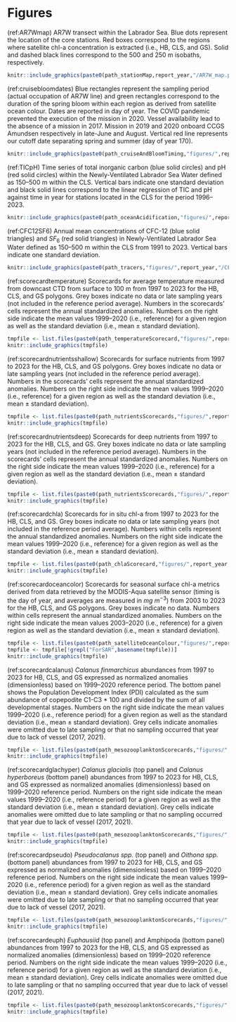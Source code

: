 \clearpage

# Figures

(ref:AR7Wmap) AR7W transect within the Labrador Sea. Blue dots represent the location of the core stations. Red boxes correspond to the regions where satellite chl-a concentration is extracted (i.e., HB, CLS, and GS). Solid and dashed black lines correspond to the 500 and 250 m isobaths, respectively.  

```r
knitr::include_graphics(paste0(path_stationMap,report_year,"/AR7W_map.png"))
```


(ref:cruisebloomdates) Blue rectangles represent the sampling period (actual occupation of AR7W line) and green rectangles correspond to the duration of the spring bloom within each region as derived from satellite ocean colour. Dates are reported in day of year. The COVID pandemic prevented the execution of the mission in 2020. Vessel availability lead to the absence of a mission in 2017. Mission in 2019 and 2020 onboard CCGS Amundsen respectively in late-June and August. Vertical red line represents our cutoff date separating spring and summer (day of year 170).   

```r
knitr::include_graphics(paste0(path_cruiseAndBloomTiming,"figures/",report_year,"/Cruise_Bloom_dates.png"))
```


(ref:TICpH) Time series of total inorganic carbon (blue solid circles) and pH (red solid circles) within the Newly-Ventilated Labrador Sea Water defined as 150–500 m within the CLS. Vertical bars indicate one standard deviation and black solid lines correspond to the linear regression of TIC and pH against time in year for stations located in the CLS for the period 1996–2023.   

```r
knitr::include_graphics(paste0(path_oceanAcidification,"figures/",report_year,"/TIC_pH.png"))
```


(ref:CFC12SF6) Annual mean concentrations of CFC-12 (blue solid triangles) and $SF_6$ (red solid triangles) in Newly-Ventilated Labrador Sea Water defined as 150–500 m within the CLS from 1991 to 2023. Vertical bars indicate one standard deviation.  

```r
knitr::include_graphics(paste0(path_tracers,"figures/",report_year,"/CFC12_SF6.png"))
```


(ref:scorecardtemperature) Scorecards for average temperature measured from downcast CTD from surface to 100 m from 1997 to 2023 for the HB, CLS, and GS polygons. Grey boxes indicate no data or late sampling years (not included in the reference period average). Numbers in the scorecards’ cells represent the annual standardized anomalies. Numbers on the right side indicate the mean values 1999–2020 (i.e., reference) for a given region as well as the standard deviation (i.e., mean ± standard deviation).   

```r
tmpfile <- list.files(paste0(path_temperatureScorecard,"figures/",report_year,"/"), pattern="AZOMPTemperatureScorecard", full.names=TRUE)
knitr::include_graphics(tmpfile)
```



(ref:scorecardnutrientsshallow) Scorecards for surface nutrients from 1997 to 2023 for the HB, CLS, and GS polygons. Grey boxes indicate no data or late sampling years (not included in the reference period average). Numbers in the scorecards’ cells represent the annual standardized anomalies. Numbers on the right side indicate the mean values 1999–2020 (i.e., reference) for a given region as well as the standard deviation (i.e., mean ± standard deviation).   

```r
tmpfile <- list.files(paste0(path_nutrientsScorecards,"figures/",report_year,"/"), pattern="AZOMPNutrientsShallowScorecard", full.names=TRUE)
knitr::include_graphics(tmpfile)
```


(ref:scorecardnutrientsdeep) Scorecards for deep nutrients from 1997 to 2023 for the HB, CLS, and GS. Grey boxes indicate no data or late sampling years (not included in the reference period average). Numbers in the scorecards’ cells represent the annual standardized anomalies. Numbers on the right side indicate the mean values 1999–2020 (i.e., reference) for a given region as well as the standard deviation (i.e., mean ± standard deviation).   

```r
tmpfile <- list.files(paste0(path_nutrientsScorecards,"figures/",report_year,"/"), pattern="AZOMPNutrientsDeepScorecard", full.names=TRUE)
knitr::include_graphics(tmpfile)
```



(ref:scorecardchla) Scorecards for in situ chl-a from 1997 to 2023 for the HB, CLS, and GS. Grey boxes indicate no data or late sampling years (not included in the reference period average). Numbers within cells represent the annual standardized anomalies. Numbers on the right side indicate the mean values 1999–2020 (i.e., reference) for a given region as well as the standard deviation (i.e., mean ± standard deviation).   

```r
tmpfile <- list.files(paste0(path_chlaScorecard,"figures/",report_year,"/"), pattern="AZOMPChlaScorecard", full.names=TRUE)
knitr::include_graphics(tmpfile)
```



(ref:scorecardoceancolor) Scorecards for seasonal surface chl-a metrics derived from data retrieved by the MODIS-Aqua satellite sensor (timing is the day of year, and averages are measured in $mg~m^{-3}$) from 2003 to 2023 for the HB, CLS, and GS polygons. Grey boxes indicate no data. Numbers within cells represent the annual standardized anomalies. Numbers on the right side indicate the mean values 2003–2020 (i.e., reference) for a given region as well as the standard deviation (i.e., mean ± standard deviation).   

```r
tmpfile <- list.files(paste0(path_satelliteOceanColour,"figures/",report_year,"/"), pattern="AZOMPOceanColourMODIS_ForRegionalDocScorecard", full.names=TRUE)
tmpfile <- tmpfile[!grepl("ForSAR",basename(tmpfile))]
knitr::include_graphics(tmpfile)
```




(ref:scorecardcalanus) *Calanus finmarchicus* abundances from 1997 to 2023 for HB, CLS, and GS expressed as normalized anomalies (dimensionless) based on 1999–2020 reference period. The bottom panel shows the Population Development Index (PDI) calculated as the sum abundance of copepodite C1-C3 * 100 and divided by the sum of all developmental stages. Numbers on the right side indicate the mean values 1999–2020 (i.e., reference period) for a given region as well as the standard deviation (i.e., mean ± standard deviation). Grey cells indicate anomalies were omitted due to late sampling or that no sampling occurred that year due to lack of vessel (2017, 2021).  


```r
tmpfile <- list.files(paste0(path_mesozooplanktonScorecards,"figures/",report_year,"/"), pattern="AZOMPMesozooplanktonCfinPDI", full.names=TRUE)
knitr::include_graphics(tmpfile)
```

(ref:scorecardglachyper) *Calanus glacialis* (top panel) and *Calanus hyperboreus* (bottom panel) abundances from 1997 to 2023 for HB, CLS, and GS expressed as normalized anomalies (dimensionless) based on 1999–2020 reference period. Numbers on the right side indicate the mean values 1999–2020 (i.e., reference period) for a given region as well as the standard deviation (i.e., mean ± standard deviation). Grey cells indicate anomalies were omitted due to late sampling or that no sampling occurred that year due to lack of vessel (2017, 2021).    

```r
tmpfile <- list.files(paste0(path_mesozooplanktonScorecards,"figures/",report_year,"/"), pattern="AZOMPMesozooplanktonCglacChyper", full.names=TRUE)
knitr::include_graphics(tmpfile)
```

(ref:scorecardpseudo) *Pseudocalanus spp.* (top panel) and *Oithona spp.* (bottom panel) abundances from 1997 to 2023 for HB, CLS, and GS expressed as normalized anomalies (dimensionless) based on 1999–2020 reference period. Numbers on the right side indicate the mean values 1999–2020 (i.e., reference period) for a given region as well as the standard deviation (i.e., mean ± standard deviation). Grey cells indicate anomalies were omitted due to late sampling or that no sampling occurred that year due to lack of vessel (2017, 2021).    

```r
tmpfile <- list.files(paste0(path_mesozooplanktonScorecards,"figures/",report_year,"/"), pattern="AZOMPMesozooplanktonPseudoOith", full.names=TRUE)
knitr::include_graphics(tmpfile)
```

(ref:scorecardeuph) *Euphausiid* (top panel) and Amphipoda (bottom panel) abundances from 1997 to 2023 for the HB, CLS, and GS expressed as normalized anomalies (dimensionless) based on 1999–2020 reference period. Numbers on the right side indicate the mean values 1999–2020 (i.e., reference period) for a given region as well as the standard deviation (i.e., mean ± standard deviation). Grey cells indicate anomalies were omitted due to late sampling or that no sampling occurred that year due to lack of vessel (2017, 2021).    

```r
tmpfile <- list.files(paste0(path_mesozooplanktonScorecards,"figures/",report_year,"/"), pattern="AZOMPMesozooplanktonEuphAmph", full.names=TRUE)
knitr::include_graphics(tmpfile)
```

